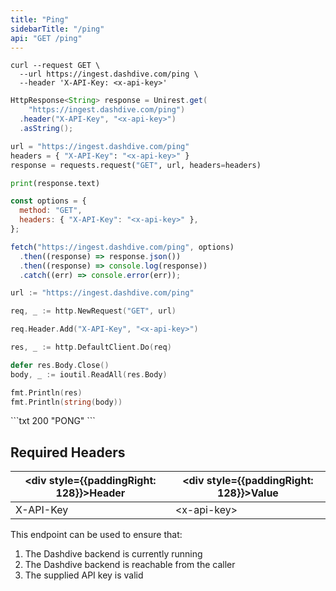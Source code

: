 ```yaml
---
title: "Ping"
sidebarTitle: "/ping"
api: "GET /ping"
---
```


<RequestExample>

```shell cURL
curl --request GET \
  --url https://ingest.dashdive.com/ping \
  --header 'X-API-Key: <x-api-key>'
```

```java Java
HttpResponse<String> response = Unirest.get(
    "https://ingest.dashdive.com/ping")
  .header("X-API-Key", "<x-api-key>")
  .asString();
```

```python Python
url = "https://ingest.dashdive.com/ping"
headers = { "X-API-Key": "<x-api-key>" }
response = requests.request("GET", url, headers=headers)

print(response.text)
```

```javascript JavaScript
const options = {
  method: "GET",
  headers: { "X-API-Key": "<x-api-key>" },
};

fetch("https://ingest.dashdive.com/ping", options)
  .then((response) => response.json())
  .then((response) => console.log(response))
  .catch((err) => console.error(err));
```

```go Go
url := "https://ingest.dashdive.com/ping"

req, _ := http.NewRequest("GET", url)

req.Header.Add("X-API-Key", "<x-api-key>")

res, _ := http.DefaultClient.Do(req)

defer res.Body.Close()
body, _ := ioutil.ReadAll(res.Body)

fmt.Println(res)
fmt.Println(string(body))
```

</RequestExample>

<ResponseExample>
```txt 200
"PONG"
```
</ResponseExample>

## Required Headers

| <div style={{paddingRight: 128}}>Header</div> | <div style={{paddingRight: 128}}>Value</div> |
| --------------------------------------------- | -------------------------------------------- |
| X-API-Key                                     | \<x-api-key\>                                |

This endpoint can be used to ensure that:
1. The Dashdive backend is currently running
2. The Dashdive backend is reachable from the caller
3. The supplied API key is valid
